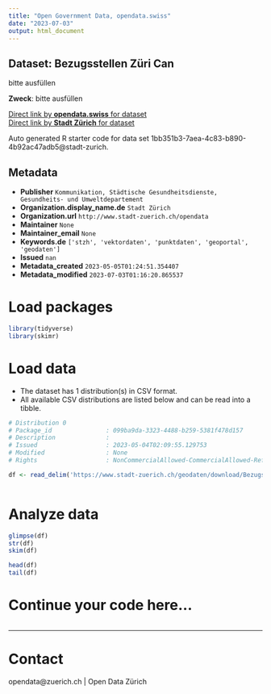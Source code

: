 ```yaml
---
title: "Open Government Data, opendata.swiss"
date: "2023-07-03"
output: html_document
---
```


## Dataset: Bezugsstellen Züri Can

bitte ausfüllen

**Zweck**: bitte ausfüllen

[Direct link by **opendata.swiss** for dataset](https://opendata.swiss/de/dataset/bezugsstellen-zuri-can)<br>
[Direct link by **Stadt Zürich** for dataset](https://data.stadt-zuerich.ch/dataset/geo_bezugsstellen_zueri_can)

Auto generated R starter code for data set 1bb351b3-7aea-4c83-b890-4b92ac47adb5@stadt-zurich.

## Metadata

- **Publisher** `Kommunikation, Städtische Gesundheitsdienste, Gesundheits- und Umweltdepartement`
- **Organization.display_name.de** `Stadt Zürich`
- **Organization.url** `http://www.stadt-zuerich.ch/opendata`
- **Maintainer** `None`
- **Maintainer_email** `None`
- **Keywords.de** `['stzh', 'vektordaten', 'punktdaten', 'geoportal', 'geodaten']`
- **Issued** `nan`
- **Metadata_created** `2023-05-05T01:24:51.354407`
- **Metadata_modified** `2023-07-03T01:16:20.865537`


# Load packages

```r

library(tidyverse)
library(skimr)

```

# Load data

-   The dataset has 1 distribution(s) in CSV format.
-   All available CSV distributions are listed below and can be read into a tibble.

```r

# Distribution 0
# Package_id               : 099ba9da-3323-4488-b259-5381f478d157
# Description              : 
# Issued                   : 2023-05-04T02:09:55.129753
# Modified                 : None
# Rights                   : NonCommercialAllowed-CommercialAllowed-ReferenceNotRequired

df <- read_delim('https://www.stadt-zuerich.ch/geodaten/download/Bezugsstellen_Zueri_Can?format=10008')



```

# Analyze data

```r

glimpse(df)
str(df)
skim(df)

head(df)
tail(df)

```

# Continue your code here...

```r

```

------------------------------------------------------------------------

# Contact

opendata@zuerich.ch | Open Data Zürich

